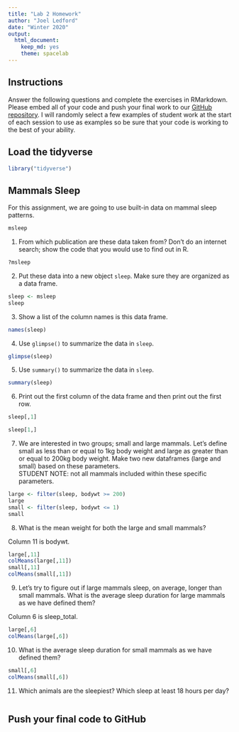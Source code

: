 ```yaml
---
title: "Lab 2 Homework"
author: "Joel Ledford"
date: "Winter 2020"
output:
  html_document: 
    keep_md: yes
    theme: spacelab
---
```


## Instructions
Answer the following questions and complete the exercises in RMarkdown. Please embed all of your code and push your final work to our [GitHub repository](https://github.com/FRS417-DataScienceBiologists). I will randomly select a few examples of student work at the start of each session to use as examples so be sure that your code is working to the best of your ability.

## Load the tidyverse
```r
library("tidyverse")
```

## Mammals Sleep
For this assignment, we are going to use built-in data on mammal sleep patterns.  
```r
msleep
```

1. From which publication are these data taken from? Don't do an internet search; show the code that you would use to find out in R.
```r
?msleep
```

2. Put these data into a new object `sleep`. Make sure they are organized as a data frame.  
```r
sleep <- msleep
sleep
```


3. Show a list of the column names is this data frame.
```r
names(sleep)
```


4. Use `glimpse()` to summarize the data in `sleep`.
```r
glimpse(sleep)
```


5. Use `summary()` to summarize the data in `sleep`.
```r
summary(sleep)
```


6. Print out the first column of the data frame and then print out the first row.
```r
sleep[,1]
```
```r
sleep[1,]
```


7. We are interested in two groups; small and large mammals. Let's define small as less than or equal to 1kg body weight and large as greater than or equal to 200kg body weight. Make two new dataframes (large and small) based on these parameters.  
STUDENT NOTE: not all mammals included within these specific parameters.
```r
large <- filter(sleep, bodywt >= 200)
large
small <- filter(sleep, bodywt <= 1)
small
```


8. What is the mean weight for both the large and small mammals?

Column 11 is bodywt.
```r
large[,11]
colMeans(large[,11])
small[,11]
colMeans(small[,11])
```

9. Let's try to figure out if large mammals sleep, on average, longer than small mammals. What is the average sleep duration for large mammals as we have defined them?

Column 6 is sleep_total.
```r
large[,6]
colMeans(large[,6])
```


10. What is the average sleep duration for small mammals as we have defined them?
```r
small[,6]
colMeans(small[,6])
```


11. Which animals are the sleepiest? Which sleep at least 18 hours per day?  
```r

```


## Push your final code to GitHub